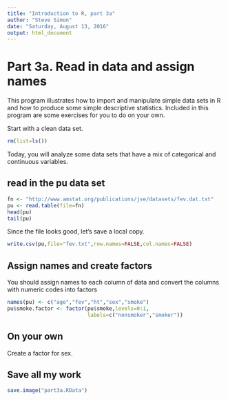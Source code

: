 ```yaml
---
title: "Introduction to R, part 3a"
author: "Steve Simon"
date: "Saturday, August 13, 2016"
output: html_document
---
```


# Part 3a. Read in data and assign names

This program illustrates how to import and manipulate simple data sets in R and how to produce some simple descriptive statistics. Included in this program are some exercises for you to do on your own.

Start with a clean data set.

```r
rm(list=ls())
```

Today, you will analyze some data sets that have a mix of categorical and continuous variables.

## read in the pu data set

```r
fn <- "http://www.amstat.org/publications/jse/datasets/fev.dat.txt"
pu <- read.table(file=fn)
head(pu)
tail(pu)
```

Since the file looks good, let's save a local copy.

```r
write.csv(pu,file="fev.txt",row.names=FALSE,col.names=FALSE)
```

## Assign names and create factors

You should assign names to each column of data and convert the columns with numeric codes into factors

```r
names(pu) <- c("age","fev","ht","sex","smoke")
pu$smoke.factor <- factor(pu$smoke,levels=0:1,
                          labels=c("nonsmoker","smoker"))
```

## On your own

Create a factor for sex.

## Save all my work

```r
save.image("part3a.RData")
```
